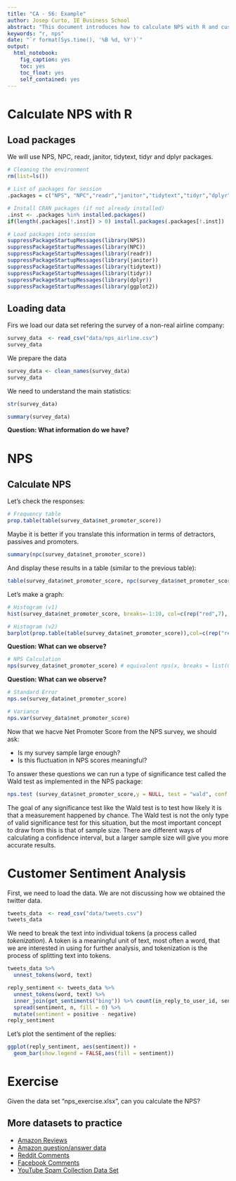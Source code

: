```yaml
---
title: "CA - S6: Example"
author: Josep Curto, IE Business School
abstract: "This document introduces how to calculate NPS with R and customer sentiment analysis"
keywords: "r, nps"
date: "`r format(Sys.time(), '%B %d, %Y')`"
output: 
  html_notebook: 
    fig_caption: yes
    toc: yes
    toc_float: yes
    self_contained: yes
---
```


# Calculate NPS with R

## Load packages

We will use NPS, NPC, readr, janitor, tidytext, tidyr and dplyr packages.

```r
# Cleaning the environment
rm(list=ls())

# List of packages for session
.packages = c("NPS", "NPC","readr","janitor","tidytext","tidyr","dplyr","ggplot2")

# Install CRAN packages (if not already installed)
.inst <- .packages %in% installed.packages()
if(length(.packages[!.inst]) > 0) install.packages(.packages[!.inst])

# Load packages into session 
suppressPackageStartupMessages(library(NPS))
suppressPackageStartupMessages(library(NPC))
suppressPackageStartupMessages(library(readr))
suppressPackageStartupMessages(library(janitor))
suppressPackageStartupMessages(library(tidytext))
suppressPackageStartupMessages(library(tidyr))
suppressPackageStartupMessages(library(dplyr))
suppressPackageStartupMessages(library(ggplot2))
```

## Loading data

Firs we load our data set refering the survey of a non-real airline company:

```r
survey_data  <- read_csv("data/nps_airline.csv")
survey_data
```

We prepare the data

```r
survey_data <- clean_names(survey_data)
survey_data
```

We need to understand the main statistics:

```r
str(survey_data)
```

```r
summary(survey_data)
```

**Question: What information do we have?**

# NPS

##  Calculate NPS

Let's check the responses:

```r
# Frequency table
prop.table(table(survey_data$net_promoter_score))
```

Maybe it is better if you translate this information in terms of detractors, passives and promoters.

```r
summary(npc(survey_data$net_promoter_score))
```

And display these results in a table (similar to the previous table):

```r
table(survey_data$net_promoter_score, npc(survey_data$net_promoter_score))
```

Let's make a graph:

```r
# Histogram (v1)
hist(survey_data$net_promoter_score, breaks=-1:10, col=c(rep("red",7), rep("yellow",2), rep("green", 2)))

# Histogram (v2)
barplot(prop.table(table(survey_data$net_promoter_score)),col=c(rep("red",7), rep("yellow",2), rep("green", 2)))
```

**Question: What can we observe?**

```r
# NPS Calculation
nps(survey_data$net_promoter_score) # equivalent nps(x, breaks = list(0:6, 7:8, 9:10))
```

**Question: What can we observe?**

```r
# Standard Error
nps.se(survey_data$net_promoter_score)

# Variance
nps.var(survey_data$net_promoter_score)
```

Now that we hacve Net Promoter Score from the NPS survey, we should ask: 

 - Is my survey sample large enough? 
 - Is this fluctuation in NPS scores meaningful?

To answer these questions we can run a type of significance test called the Wald test as implemented in the NPS package:

```r
nps.test (survey_data$net_promoter_score,y = NULL, test = "wald", conf = 0.95, breaks = list(0:6,7:8, 9:10))
```

The goal of any significance test like the Wald test is to test how likely it is that a measurement happened by chance. The Wald test is not the only type of valid significance test for this situation, but the most important concept to draw from this is that of sample size. There are different ways of calculating a confidence interval, but a larger sample size will give you more accurate results.

# Customer Sentiment Analysis

First, we need to load the data. We are not discussing how we obtained the twitter data.

```r
tweets_data  <- read_csv("data/tweets.csv")
tweets_data
```

We need to break the text into individual tokens (a process called *tokenization*). A token is a meaningful unit of text, most often a word, that we are interested in using for further analysis, and tokenization is the process of splitting text into tokens.

```r
tweets_data %>%
  unnest_tokens(word, text)
```

```r
reply_sentiment <- tweets_data %>%
  unnest_tokens(word, text) %>%
  inner_join(get_sentiments("bing")) %>% count(in_reply_to_user_id, sentiment) %>%
  spread(sentiment, n, fill = 0) %>%
  mutate(sentiment = positive - negative)
reply_sentiment
```

Let's plot the sentiment of the replies:

```r
ggplot(reply_sentiment, aes(sentiment)) +
  geom_bar(show.legend = FALSE,aes(fill = sentiment))
```

# Exercise

Given the data set "nps_exercise.xlsx", can you calculate the NPS?

## More datasets to practice

 - [Amazon Reviews](http://jmcauley.ucsd.edu/data/amazon/)
 - [Amazon question/answer data](http://jmcauley.ucsd.edu/data/amazon/qa/)
 - [Reddit Comments](https://github.com/linanqiu/reddit-dataset)
 - [Facebook Comments](https://archive.ics.uci.edu/ml/datasets/Facebook+Comment+Volume+Dataset)
 - [YouTube Spam Collection Data Set](https://archive.ics.uci.edu/ml/datasets/YouTube+Spam+Collection)
